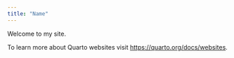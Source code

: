 ```yaml
---
title: "Name"
---
```


Welcome to my site.

To learn more about Quarto websites visit <https://quarto.org/docs/websites>.
